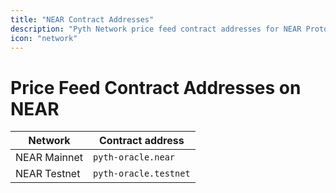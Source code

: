 ```yaml
---
title: "NEAR Contract Addresses"
description: "Pyth Network price feed contract addresses for NEAR Protocol mainnet and testnet networks."
icon: "network"
---
```


# Price Feed Contract Addresses on NEAR

| Network      | Contract address      |
| ------------ | --------------------- |
| NEAR Mainnet | `pyth-oracle.near`    |
| NEAR Testnet | `pyth-oracle.testnet` |
